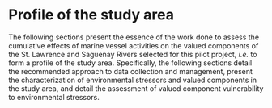 # Profile of the study area {#portrait}

The following sections present the essence of the work done to assess the cumulative effects of marine vessel activities on the valued components of the St. Lawrence and Saguenay Rivers selected for this pilot project, *i.e.* to form a profile of the study area. Specifically, the following sections detail the recommended approach to data collection and management, present the characterization of environmental stressors and valued components in the study area, and detail the assessment of valued component vulnerability to environmental stressors.